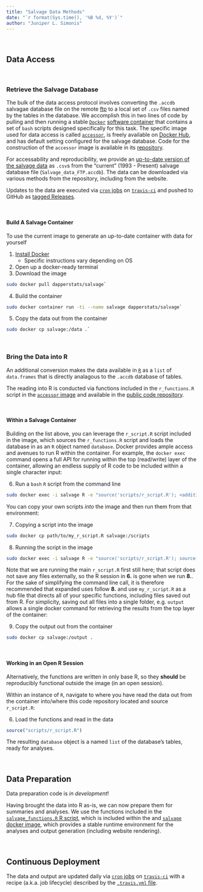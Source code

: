 ```yaml
---
title: "Salvage Data Methods"
date: "`r format(Sys.time(), '%B %d, %Y')`"
author: "Juniper L. Simonis"
---
```


<br>

## Data Access


<br>

### Retrieve the Salvage Database

The bulk of the data access protocol involves converting the `.accdb` salvagae database file on the remote [ftp](ftp://ftp.dfg.ca.gov/salvage/) to a local set of `.csv` files named by the tables in the database. 
We accomplish this in two lines of code by pulling and then running a stable [`Docker`](https://www.docker.com) [software container](https://www.docker.com/resources/what-container) that contains a set of `bash` scripts designed specifically for this task.
The specific image used for data access is called [`accessor`](https://hub.docker.com/r/dapperstats/accessor), is freely available on [Docker Hub](https://hub.docker.com/), and has default setting configured for the salvage database.
Code for the construction of the `accessor` image is available in its [repository](https://www.github.com/dapperstats/accessor).

For accessability and reproducibility, we provide an [up-to-date version of the salvage data](https://github.com/dapperstats/salvage/blob/master/data) as `.csv`s from the "current" (1993 - Present) salvage database file (`Salvage_data_FTP.accdb`).
The data can be downloaded via various methods from the repository, including from the website.

Updates to the data are executed via [`cron` jobs](https://docs.travis-ci.com/user/cron-jobs/) on [`travis-ci`](https://travis-ci.org/dapperstats/salvage) and pushed to GitHub as [tagged Releases](https://github.com/dapperstats/salvage/releases).

<br> 

#### Build A Salvage Container

To use the current image to generate an up-to-date container with data for yourself

1. [Install Docker](https://docs.docker.com/get-docker/)
   * Specific instructions vary depending on OS
2. Open up a docker-ready terminal
3. Download the image
```bash
sudo docker pull dapperstats/salvage`
```
4. Build the container
```bash
sudo docker container run -ti --name salvage dapperstats/salvage`
```
5. Copy the data out from the container 
```bash
sudo docker cp salvage:/data .`
```

<br>

### Bring the Data into R 

An additional conversion makes the data available in [`R`](https://www.r-project.org/) as a `list` of `data.frames` that is directly analagous to the `.accdb` database of tables.

The reading into R is conducted via functions included in the `r_functions.R` script in the [`accessor` image](https://hub.docker.com/r/dapperstats/accessor) and available in the [public code repository](https://github.com/dapperstats/accessor/tree/master/scripts).

<br>

#### Within a Salvage Container

Building on the list above, you can leverage the `r_script.R` script included in the image, which sources the `r_functions.R` script and loads the database in as an `R` object named `database`. 
Docker provides ample access and avenues to run R within the container.
For example, the `docker exec` command opens a full API for running within the top (read/write) layer of the container, allowing an endless supply of R code to be included within a single character input:

6. Run a `bash` `R` script from the command line 
```bash
sudo docker exec -i salvage R -e "source('scripts/r_script.R'); <additional R code>"
```

You can copy your own scripts *into* the image and then run them from that environment:

7. Copying a script into the image
```bash
sudo docker cp path/to/my_r_script.R salvage:/scripts
```
8. Running the script in the image
```bash
sudo docker exec -i salvage R -e "source('scripts/r_script.R'); source('scripts/my_r_script.R')"
```

Note that we are running the main `r_script.R` first still here; that script does not save any files externally, so the R session in **6.** is gone when we run **8.**. 
For the sake of simplifying the command line call, it is therefore recommended that expanded uses follow **8.** and use `my_r_script.R` as a hub file that directs all of your specific functions, including files saved out from R.
For simplicity, saving out all files into a single folder, e.g. `output` allows a single docker command for retrieving the results from the top layer of the container:

9. Copy the output out from the container 
```bash
sudo docker cp salvage:/output .
```

<br>

#### Working in an Open R Session

Alternatively, the functions are written in only base R, so they **should** be reproducibly functional outside the image (in an open session).

Within an instance of `R`, navigate to where you have read the data out from the container into/where this code repository located and source `r_script.R`:

6. Load the functions and read in the data
```R
source("scripts/r_script.R")
```

The resulting `database` object is a named `list` of the database's tables, ready for analyses.

<br>

## Data Preparation

Data preparation code is *in development*!

Having brought the data into R as-is, we can now prepare them for summaries and analyses.
We use the functions included in the [`salvage_functions.R` R script](https://github.com/dapperstats/salvage/blob/master/scripts/salvage_functions.R), which is included within the and [`salvage` docker image](https://hub.docker.com/r/dapperstats/salvage), which provides a stable runtime environment for the analyses and output generation (including website rendering).

<br>

## Continuous Deployment

The data and output are updated daily via [`cron` jobs](https://docs.travis-ci.com/user/cron-jobs/) on [`travis-ci`](https://travis-ci.org/dapperstats/salvage) with a recipe (a.k.a. job lifecycle) described by the [`.travis.yml` file](https://github.com/dapperstats/salvage/blob/master/.travis.yml).


<br>
<br>